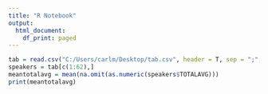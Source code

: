 ```yaml
---
title: "R Notebook"
output:
  html_document:
    df_print: paged
---
```


```r
tab = read.csv("C:/Users/carlm/Desktop/tab.csv", header = T, sep = ";", encoding = "UTF-8", dec = ".", stringsAsFactors = F)
speakers = tab[c(1:62),]
meantotalavg = mean(na.omit(as.numeric(speakers$TOTALAVG)))
print(meantotalavg)
```